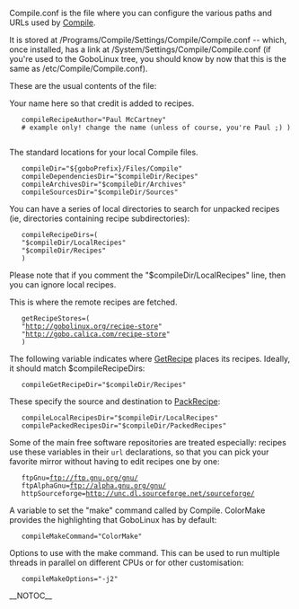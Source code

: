 Compile.conf is the file where you can configure the various paths and URLs used by [[Compile]].

It is stored at /Programs/Compile/Settings/Compile/Compile.conf -- which, once installed, has a link at /System/Settings/Compile/Compile.conf (if you're used to the GoboLinux tree, you should know by now that this is the same as /etc/Compile/Compile.conf).

These are the usual contents of the file:

Your name here so that credit is added to recipes.

    compileRecipeAuthor="Paul McCartney" 
    # example only! change the name (unless of course, you're Paul ;) ) 


The standard locations for your local Compile files.

    compileDir="${goboPrefix}/Files/Compile" 
    compileDependenciesDir="$compileDir/Recipes" 
    compileArchivesDir="$compileDir/Archives" 
    compileSourcesDir="$compileDir/Sources" 


You can have a series of local directories to search for unpacked recipes (ie, directories containing recipe subdirectories):

    compileRecipeDirs=( 
    "$compileDir/LocalRecipes" 
    "$compileDir/Recipes" 
    ) 

Please note that if you comment the "$compileDir/LocalRecipes" line, then you can ignore local recipes.


This is where the remote recipes are fetched.

    getRecipeStores=( 
    "http://gobolinux.org/recipe-store" 
    "http://gobo.calica.com/recipe-store" 
    ) 


The following variable indicates where [[GetRecipe]] places its recipes. Ideally, it should match $compileRecipeDirs:

    compileGetRecipeDir="$compileDir/Recipes" 


These specify the source and destination to [[PackRecipe]]:

    compileLocalRecipesDir="$compileDir/LocalRecipes" 
    compilePackedRecipesDir="$compileDir/PackedRecipes" 


Some of the main free software repositories are treated especially: recipes use these variables in their <code>url</code> declarations, so that you can pick your favorite mirror without having to edit recipes one by one:

    ftpGnu=ftp://ftp.gnu.org/gnu/ 
    ftpAlphaGnu=ftp://alpha.gnu.org/gnu/ 
    httpSourceforge=http://unc.dl.sourceforge.net/sourceforge/ 


A variable to set the "make" command called by Compile. ColorMake provides the highlighting that GoboLinux has by default:

    compileMakeCommand="ColorMake" 


Options to use with the make command. This can be used to run multiple threads in parallel on different CPUs or for other customisation:

    compileMakeOptions="-j2" 


{{Reference}}

__NOTOC__

